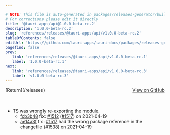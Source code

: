 ```yaml
---

# NOTE: This file is auto-generated in packages/releases-generator/build.ts
# For corrections please edit it directly
title: '@tauri-apps/api@1.0.0-beta-rc.2'
description: '1.0.0-beta-rc.2'
slug: 'references/releases/@tauri-apps/api/v1.0.0-beta-rc.2'
tableOfContents: false
editUrl: 'https://github.com/tauri-apps/tauri-docs/packages/releases-generator/build.ts'
pagefind: false
prev:
   link: 'references/releases/@tauri-apps/api/v1.0.0-beta-rc.1'
   label: '1.0.0-beta-rc.1'
next:
   link: 'references/releases/@tauri-apps/api/v1.0.0-beta-rc.3'
   label: 'v1.0.0-beta-rc.3'
---
```


			

<ReleaseSidebar slug="references/releases/@tauri-apps/api"  packageName="@tauri-apps/api" />

<div style="margin-bottom:3rem; display: flex; justify-content: space-between; align-items: center"><span>[Return](/releases)</span><span><a href="https://github.com/tauri-apps/tauri/releases/tag/@tauri-apps/api-v1.0.0-beta-rc.2">View on GitHub</a></span></div>

- TS was wrongly re-exporting the module.
  - [fcb3b48](https://www.github.com/tauri-apps/tauri/commit/fcb3b4857efa17d2a3717f32457e88b24520cc9b) fix: [#1512](https://www.github.com/tauri-apps/tauri/pull/1512) ([#1517](https://www.github.com/tauri-apps/tauri/pull/1517)) on 2021-04-19
  - [ae14a3f](https://www.github.com/tauri-apps/tauri/commit/ae14a3ff51a742b6ab6f76bbfc21f385310f1dc6) fix: [#1517](https://www.github.com/tauri-apps/tauri/pull/1517) had the wrong package reference in the changefile ([#1538](https://www.github.com/tauri-apps/tauri/pull/1538)) on 2021-04-19

